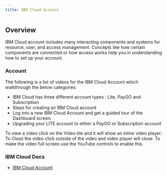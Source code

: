```yaml
---
title: IBM Cloud Account
---
```


## Overview

IBM Cloud account includes many interacting components and systems for resource, user, and access management. Concepts like how certain components are connected or how access works help you in understanding how to set up your account.

### Account

The following is a list of videos for the IBM Cloud Account which walkthrough the below categories:
- IBM Cloud has three different account types : Lite, PayGO and Subscription
- Steps for creating an IBM Cloud account
- Log into a new IBM Cloud Account and get a guided tour of the Dashboard screen
- Upgrading your LITE account to either a PayGO or Subscription account

To view a video click on the Video tile and it will show an inline video player. To Close the video click outside of the video and video player will close. To make the video full screen use the YouTube controls to enable this.

<VideoTile content="account" tileColor="bx--article-card--ibm"></VideoTile>

### IBM Cloud Docs
 - [IBM Cloud Account ](https://cloud.ibm.com/docs/account?topic=account-overview)




